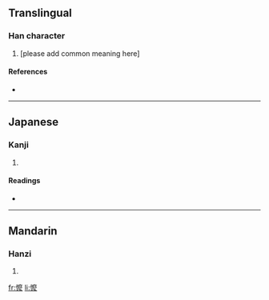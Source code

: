 ==Translingual==

===Han character===
{{Han char|rn=61|rad=心|as=14|sn=17|four=|canj=心戈木戈 (PIDI)}}

# [please add common meaning here] {{defn|Han|sort=心14}}

====References====
* {{Han ref|kx=0407.161|dkj=11379|dj=0747.330|hdz=42365.050|uh=61E1|ud=25057|bh=|bd=}}

----

==Japanese==

===Kanji===
{{ja-kanji|rs=心14|grade=}}

# {{defn|Japanese|sort=心14}}

====Readings====
* {{ja-readings|on=[[ば]] (ba), [[ま]] (ma)|kun=}}

----

==Mandarin==

===Hanzi===
{{cmn-hanzi|pin=[[mǒ]] ([[mo3]])|wg=mo<sup>3</sup>}}

# {{defn|Mandarin|sort=心14}}

[[fr:懡]]
[[li:懡]]